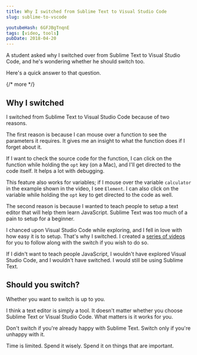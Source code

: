 ```yaml
---
title: Why I switched from Sublime Text to Visual Studio Code
slug: sublime-to-vscode

youtubeHash: 6GFJBgTnqnE
tags: [video, tools]
pubDate: 2018-04-20
---
```


A student asked why I switched over from Sublime Text to Visual Studio Code, and he's wondering whether he should switch too.

Here's a quick answer to that question.

{/* more */}

## Why I switched

I switched from Sublime Text to Visual Studio Code because of two reasons.

The first reason is because I can mouse over a function to see the parameters it requires. It gives me an insight to what the function does if I forget about it.

If I want to check the source code for the function, I can click on the function while holding the `opt` key (on a Mac), and I'll get directed to the code itself. It helps a lot with debugging.

This feature also works for variables; if I mouse over the variable `calculator` in the example shown in the video, I see `Element`. I can also click on the variable while holding the `opt` key to get directed to the code as well.

The second reason is because I wanted to teach people to setup a text editor that will help them learn JavaScript. Sublime Text was too much of a pain to setup for a beginner.

I chanced upon Visual Studio Code while exploring, and I fell in love with how easy it is to setup. That's why I switched. I created a [series of videos]() for you to follow along with the switch if you wish to do so.

If I didn't want to teach people JavaScript, I wouldn't have explored Visual Studio Code, and I wouldn't have switched. I would still be using Sublime Text.

## Should you switch?

Whether you want to switch is up to you.

I think a text editor is simply a tool. It doesn't matter whether you choose Sublime Text or Visual Studio Code. What matters is it works for you.

Don't switch if you're already happy with Sublime Text. Switch only if you're unhappy with it.

Time is limited. Spend it wisely. Spend it on things that are important.
